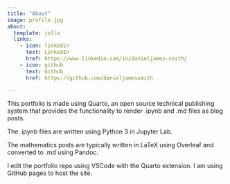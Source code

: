```yaml
---
title: "About"
image: profile.jpg
about:
  template: jolla
  links:
    - icon: linkedin
      text: LinkedIn
      href: https://www.linkedin.com/in/danieljames-smith/
    - icon: github
      text: Github
      href: https://github.com/danieljamessmith

---
```


This portfolio is made using Quarto, an open source technical publishing system that provides the functionality to render .ipynb and .md files as blog posts. 

The .ipynb files are written using Python 3 in Jupyter Lab.

The mathematics posts are typically written in LaTeX using Overleaf and converted to .md using Pandoc.

I edit the portfolio repo using VSCode with the Quarto extension. I am using GitHub pages to host the site. 
